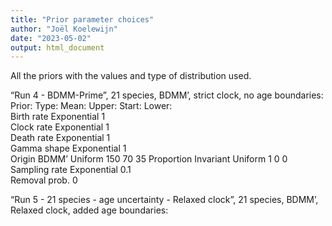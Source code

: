 ```yaml
---
title: "Prior parameter choices"
author: "Joël Koelewijn"
date: "2023-05-02"
output: html_document
---
```

All the priors with the values and type of distribution used.

"Run 4 - BDMM-Prime", 21 species, BDMM', strict clock, no age boundaries:
Prior:	                Type:	          Mean:	    Upper:	Start:	 Lower:                 
Birth rate	            Exponential	    1			
Clock rate	            Exponential	    1			
Death rate	            Exponential	    1			
Gamma shape	            Exponential	    1			
Origin BDMM'	          Uniform		                150	    70	      35
Proportion Invariant	  Uniform		                1	      0	        0
Sampling rate	          Exponential	    0.1			
Removal prob.	          0				

"Run 5 - 21 species - age uncertainty - Relaxed clock", 21 species, BDMM', Relaxed clock, added age boundaries:

